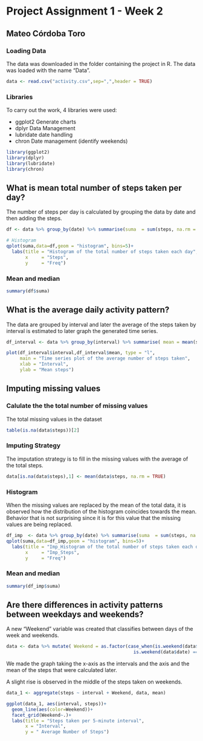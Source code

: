 Project Assignment 1 - Week 2
================================

## Mateo Córdoba Toro 

### Loading Data 

The data was downloaded in the folder containing the project in R. The data was loaded with the name "Data".

```r
data <- read.csv("activity.csv",sep=",",header = TRUE)
```

### Libraries

To carry out the work, 4 libraries were used:

- ggplot2 Generate charts
- dplyr Data Management
- lubridate date handling
- chron Date management (identify weekends)

```r
library(ggplot2)
library(dplyr)
library(lubridate)
library(chron)
```


## What is mean total number of steps taken per day?

The number of steps per day is calculated by grouping the data by date and then adding the steps.

```r
df <- data %>% group_by(date) %>% summarise(suma  = sum(steps, na.rm = TRUE))

# Histogram 
qplot(suma,data=df,geom = "histogram", bins=5)+
  labs(title = "Histogram of the total number of steps taken each day",
       x     = "Steps",
       y     = "Freq")
```


### Mean and median

```r
summary(df$suma)
```


## What is the average daily activity pattern?

The data are grouped by interval and later the average of the steps taken by interval is estimated to later graph the generated time series.

```r

df_interval <- data %>% group_by(interval) %>% summarise( mean = mean(steps, na.rm = TRUE))

plot(df_interval$interval,df_interval$mean, type = "l",
     main = "Time series plot of the average number of steps taken", 
     xlab = "Interval", 
     ylab = "Mean steps")

```

## Imputing missing values

### Calulate the  the total number of missing values

The total missing values in the dataset 

```r

table(is.na(data$steps))[2]

```

### Imputing Strategy

The imputation strategy is to fill in the missing values with the average of the total steps.

```r
data[is.na(data$steps),1] <- mean(data$steps, na.rm = TRUE)

```

### Histogram 

When the missing values are replaced by the mean of the total data, it is observed how the distribution of the histogram coincides towards the mean. Behavior that is not surprising since it is for this value that the missing values are being replaced.

```r
df_imp  <- data %>% group_by(date) %>% summarise(suma  = sum(steps, na.rm = TRUE))
qplot(suma,data=df_imp,geom = "histogram", bins=5)+
  labs(title = "Imp_Histogram of the total number of steps taken each day",
       x     = "Imp_Steps",
       y     = "Freq")
```

### Mean and median 



```r
summary(df_imp$suma)
```

## Are there differences in activity patterns between weekdays and weekends?

A new "Weekend" variable was created that classifies between days of the week and weekends.

```r
data <- data %>% mutate( Weekend = as.factor(case_when(is.weekend(data$date) == FALSE ~ "WEEKDAY",
                                               is.weekend(data$date) == TRUE  ~ "WEEKEND")))

```

We made the graph taking the x-axis as the intervals and the axis and the mean of the steps that were calculated later.

A slight rise is observed in the middle of the steps taken on weekends.

```r
data_1 <- aggregate(steps ~ interval + Weekend, data, mean)

ggplot(data_1, aes(interval, steps))+
  geom_line(aes(color=Weekend))+
  facet_grid(Weekend~.)+
  labs(title = "Steps taken per 5-minute interval",
       x = "Interval",
       y = " Average Number of Steps")
```

